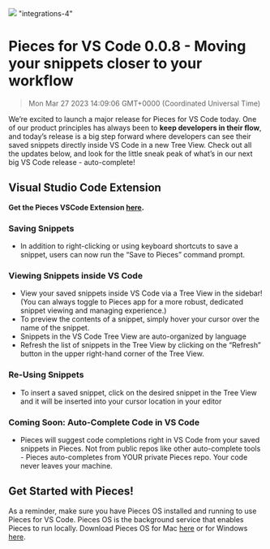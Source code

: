 ![](https://uploads-ssl.webflow.com/6143afec68f555387049efb3/630d6766169f6c843a1875c4_ezgif_com-gif-maker5_d4d57f90e00bb8b30ab2d8cc5cbed70b_2000.png)
"integrations-4"
# Pieces for VS Code 0.0.8 - Moving your snippets closer to your workflow
> Mon Mar 27 2023 14:09:06 GMT+0000 (Coordinated Universal Time)

We’re excited to launch a major release for Pieces for VS Code today.
One of our product principles has always been to <strong>keep developers in their flow</strong>, and today’s release is a big step forward where developers can see their saved snippets directly inside VS Code in a new Tree View.
Check out all the updates below, and look for the little sneak peak of what’s in our next big VS Code release - auto-complete!

## Visual Studio Code Extension
**Get the Pieces VSCode Extension <a href="https://marketplace.visualstudio.com/items?itemName=MeshIntelligentTechnologiesInc.pieces-vscode" target="_blank" rel="noopener noreferrer">here</a>.**

### Saving Snippets
- In addition to right-clicking or using keyboard shortcuts to save a snippet, users can now run the “Save to Pieces” command prompt.

### Viewing Snippets inside VS Code
- View your saved snippets inside VS Code via a Tree View in the sidebar! (You can always toggle to Pieces app for a more robust, dedicated snippet viewing and managing experience.)
- To preview the contents of a snippet, simply hover your cursor over the name of the snippet.
- Snippets in the VS Code Tree View are auto-organized by language
- Refresh the list of snippets in the Tree View by clicking on the “Refresh” button in the upper right-hand corner of the Tree View.

### Re-Using Snippets
- To insert a saved snippet, click on the desired snippet in the Tree View and it will be inserted into your cursor location in your editor

### Coming Soon: Auto-Complete Code in VS Code
- Pieces will suggest code completions right in VS Code from your saved snippets in Pieces. Not from public repos like other auto-complete tools - Pieces auto-completes from YOUR private Pieces repo. Your code never leaves your machine.

## Get Started with Pieces!
As a reminder, make sure you have Pieces OS installed and running to use Pieces for VS Code. Pieces OS is the background service that enables Pieces to run locally.
Download Pieces OS for Mac <a href="https://updates.pieces.app/announcements/code.pieces.app/install" target="_blank" rel="noopener noreferrer">here</a> or for Windows <a href="https://www.microsoft.com/en-us/p/pieces-os/9n905ct3fpll?rtc=1&activetab=pivot%3Aoverviewtab" target="_blank" rel="noopener noreferrer">here</a>.

